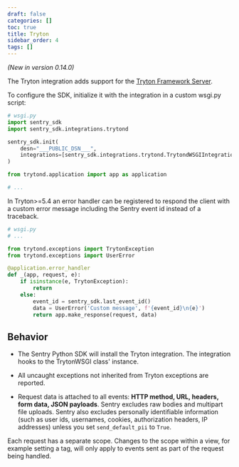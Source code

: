 ```yaml
---
draft: false
categories: []
toc: true
title: Tryton
sidebar_order: 4
tags: []
---
```


_(New in version 0.14.0)_

The Tryton integration adds support for the [Tryton Framework Server](https://www.tryton.org/).

To configure the SDK, initialize it with the integration in a custom wsgi.py script:

```python
# wsgi.py
import sentry_sdk
import sentry_sdk.integrations.trytond

sentry_sdk.init(
    desn="___PUBLIC_DSN___",
    integrations=[sentry_sdk.integrations.trytond.TrytondWSGIIntegration()]
)

from trytond.application import app as application

# ...
```

In Tryton>=5.4 an error handler can be registered to respond the client
with a custom error message including the Sentry event id instead of a traceback.

```python
# wsgi.py
# ...

from trytond.exceptions import TrytonException
from trytond.exceptions import UserError

@application.error_handler
def _(app, request, e):
    if isinstance(e, TrytonException):
        return
    else:
        event_id = sentry_sdk.last_event_id()
        data = UserError('Custom message', f'{event_id}\n{e}')
        return app.make_response(request, data)

```

## Behavior

- The Sentry Python SDK will install the Tryton integration. The integration hooks to the TrytonWSGI class' instance.

- All uncaught exceptions not inherited from Tryton exceptions are reported.

- Request data is attached to all events: **HTTP method, URL, headers, form data, JSON payloads**. Sentry excludes raw bodies and multipart file uploads. Sentry also excludes personally identifiable information (such as user ids, usernames, cookies, authorization headers, IP addresses) unless you set `send_default_pii` to `True`.

Each request has a separate scope. Changes to the scope within a view, for example setting a tag, will only apply to events sent as part of the request being handled.
